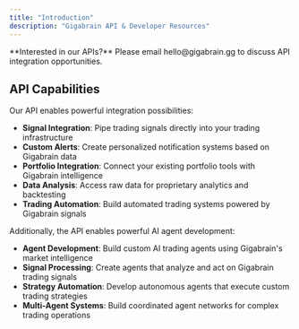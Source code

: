 ```yaml
---
title: "Introduction" 
description: "Gigabrain API & Developer Resources"
---
```


<Note>
  **Interested in our APIs?** Please email hello@gigabrain.gg to discuss API integration opportunities.
</Note>

## API Capabilities

Our API enables powerful integration possibilities:

- **Signal Integration**: Pipe trading signals directly into your trading infrastructure
- **Custom Alerts**: Create personalized notification systems based on Gigabrain data
- **Portfolio Integration**: Connect your existing portfolio tools with Gigabrain intelligence
- **Data Analysis**: Access raw data for proprietary analytics and backtesting
- **Trading Automation**: Build automated trading systems powered by Gigabrain signals

Additionally, the API enables powerful AI agent development:

- **Agent Development**: Build custom AI trading agents using Gigabrain's market intelligence
- **Signal Processing**: Create agents that analyze and act on Gigabrain trading signals
- **Strategy Automation**: Develop autonomous agents that execute custom trading strategies
- **Multi-Agent Systems**: Build coordinated agent networks for complex trading operations
